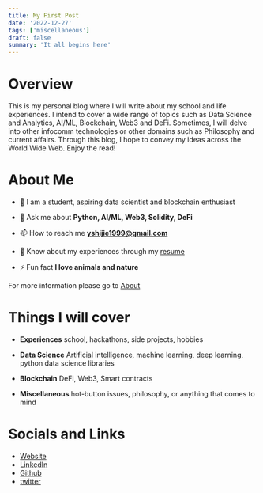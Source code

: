 ```yaml
---
title: My First Post
date: '2022-12-27'
tags: ['miscellaneous']
draft: false
summary: 'It all begins here'
---
```


# Overview

This is my personal blog where I will write about my school and life experiences. I intend to cover a wide range of topics such as Data Science and Analytics, AI/ML, Blockchain, Web3 and DeFi. Sometimes, I will delve into other infocomm technologies or other domains such as Philosophy and current affairs. Through this blog, I hope to convey my ideas across the World Wide Web. Enjoy the read!

# About Me

- 👋 I am a student, aspiring data scientist and blockchain enthusiast

- 💬 Ask me about **Python, AI/ML, Web3, Solidity, DeFi**

- 📫 How to reach me **yshijie1999@gmail.com**

- 📄 Know about my experiences through my [resume](https://www.sjyu.xyz/resume.pdf)

- ⚡ Fun fact **I love animals and nature**

For more information please go to [About](/about)

# Things I will cover

- **Experiences** school, hackathons, side projects, hobbies

- **Data Science** Artificial intelligence, machine learning, deep learning, python data science libraries

- **Blockchain** DeFi, Web3, Smart contracts

- **Miscellaneous** hot-button issues, philosophy, or anything that comes to mind

# Socials and Links

- [Website](https://www.sjyu.xyz)
- [LinkedIn](https://www.linkedin.com/in/sjyuxyz)
- [Github](https://github.com/ysjprojects)
- [twitter](https://twitter.com/sjyuxyz)
